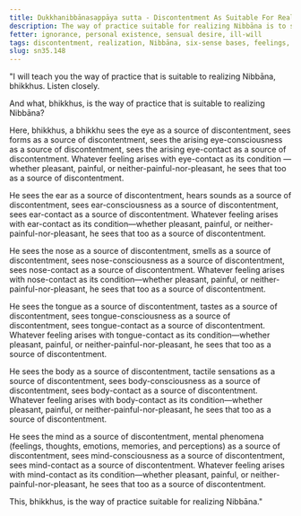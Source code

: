 ```yaml
---
title: Dukkhanibbānasappāya sutta - Discontentment As Suitable For Realizing Nibbāna
description: The way of practice suitable for realizing Nibbāna is to see the six sense bases and their objects as sources of discontentment.
fetter: ignorance, personal existence, sensual desire, ill-will
tags: discontentment, realization, Nibbāna, six-sense bases, feelings, pleasant, painful, neither-painful-nor-pleasant, sn, sn35-44, sn35
slug: sn35.148
---
```


"I will teach you the way of practice that is suitable to realizing Nibbāna, bhikkhus. Listen closely.

And what, bhikkhus, is the way of practice that is suitable to realizing Nibbāna?

Here, bhikkhus, a bhikkhu sees the eye as a source of discontentment, sees forms as a source of discontentment, sees the arising eye-consciousness as a source of discontentment, sees the arising eye-contact as a source of discontentment. Whatever feeling arises with eye-contact as its condition — whether pleasant, painful, or neither-painful-nor-pleasant, he sees that too as a source of discontentment.

He sees the ear as a source of discontentment, hears sounds as a source of discontentment, sees ear-consciousness as a source of discontentment, sees ear-contact as a source of discontentment. Whatever feeling arises with ear-contact as its condition—whether pleasant, painful, or neither-painful-nor-pleasant, he sees that too as a source of discontentment.

He sees the nose as a source of discontentment, smells as a source of discontentment, sees nose-consciousness as a source of discontentment, sees nose-contact as a source of discontentment. Whatever feeling arises with nose-contact as its condition—whether pleasant, painful, or neither-painful-nor-pleasant, he sees that too as a source of discontentment.

He sees the tongue as a source of discontentment, tastes as a source of discontentment, sees tongue-consciousness as a source of discontentment, sees tongue-contact as a source of discontentment. Whatever feeling arises with tongue-contact as its condition—whether pleasant, painful, or neither-painful-nor-pleasant, he sees that too as a source of discontentment.

He sees the body as a source of discontentment, tactile sensations as a source of discontentment, sees body-consciousness as a source of discontentment, sees body-contact as a source of discontentment. Whatever feeling arises with body-contact as its condition—whether pleasant, painful, or neither-painful-nor-pleasant, he sees that too as a source of discontentment.

He sees the mind as a source of discontentment, mental phenomena (feelings, thoughts, emotions, memories, and perceptions) as a source of discontentment, sees mind-consciousness as a source of discontentment, sees mind-contact as a source of discontentment. Whatever feeling arises with mind-contact as its condition—whether pleasant, painful, or neither-painful-nor-pleasant, he sees that too as a source of discontentment.

This, bhikkhus, is the way of practice suitable for realizing Nibbāna."